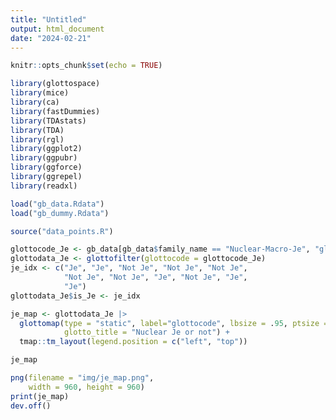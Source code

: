 ```yaml
---
title: "Untitled"
output: html_document
date: "2024-02-21"
---
```


```r
knitr::opts_chunk$set(echo = TRUE)
```

```r
library(glottospace)
library(mice)
library(ca)
library(fastDummies)
library(TDAstats)
library(TDA)
library(rgl)
library(ggplot2)
library(ggpubr)
library(ggforce)
library(ggrepel)
library(readxl)
```

```r
load("gb_data.Rdata")
load("gb_dummy.Rdata")
```

```r
source("data_points.R")
```




```r
glottocode_Je <- gb_data[gb_data$family_name == "Nuclear-Macro-Je", "glottocode"]
glottodata_Je <- glottofilter(glottocode = glottocode_Je)
je_idx <- c("Je", "Je", "Not Je", "Not Je", "Not Je",
            "Not Je", "Not Je", "Je", "Not Je", "Je",
            "Je")
glottodata_Je$is_Je <- je_idx
```

```r
je_map <- glottodata_Je |>
  glottomap(type = "static", label="glottocode", lbsize = .95, ptsize = .7, color="is_Je", alpha = .9,
            glotto_title = "Nuclear Je or not") +
  tmap::tm_layout(legend.position = c("left", "top"))

je_map
```

```r
png(filename = "img/je_map.png",
    width = 960, height = 960)
print(je_map)
dev.off()
```










